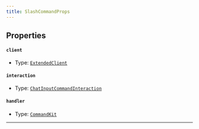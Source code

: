 ```yaml
---
title: SlashCommandProps
---
```


## Properties

#### `client`

- Type: [`ExtendedClient`](/commandkit-helper/docs/classes/extendedclient)

#### `interaction`

- Type: [`ChatInputCommandInteraction`](https://old.discordjs.dev/#/docs/discord.js/main/class/ChatInputCommandInteraction)

#### `handler`

- Type: [`CommandKit`](https://commandkit.js.org/typedef/CommandKit)

---